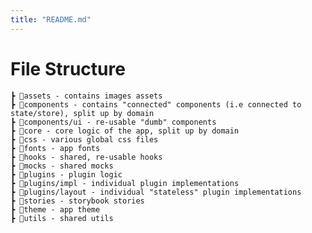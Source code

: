 ```yaml
---
title: "README.md"
---
```


# File Structure

```
┣ 📂assets - contains images assets
┣ 📂components - contains "connected" components (i.e connected to state/store), split up by domain
┣ 📂components/ui - re-usable "dumb" components
┣ 📂core - core logic of the app, split up by domain
┣ 📂css - various global css files
┣ 📂fonts - app fonts
┣ 📂hooks - shared, re-usable hooks
┣ 📂mocks - shared mocks
┣ 📂plugins - plugin logic
┣ 📂plugins/impl - individual plugin implementations
┣ 📂plugins/layout - individual "stateless" plugin implementations
┣ 📂stories - storybook stories
┣ 📂theme - app theme
┣ 📂utils - shared utils
```
